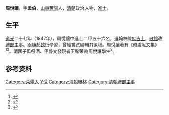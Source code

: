 '''周悅讓'''，字'''孟伯'''，[[山東|山東]][[萊陽|萊陽]]人，[[清朝|清朝]]政治人物，[[進士|進士]]。

== 生平 ==
[[道光|道光]]二十七年（1847年），周悅讓中進士二甲五十六名，選翰林院[[庶吉士|庶吉士]]，[[散館|散館]]改[[禮部|禮部]]主事。跟隨[[郝懿行|郝懿行]]學習，曾經嘗試編輯其遺稿。周悅讓著有《倦游庵文集》<ref>{{cite book | language = 中文 | author = 田漢云 | coauthors =  | title = 清代山东名儒 | url =  | date = 2004年 | location =  | publisher = 山东文艺出版社 | id =  | isbn = 9787532923632 | pages = 123-127頁 }}</ref><ref>{{cite book | language = 中文 | author = 山东省地方史志编纂委员会 | coauthors =  | title = 山东省志: 人物志 | url =  | date = 2004年 | location =  | publisher = 山东人民出版社 | id = 卷2 | isbn = 9787209034272 | pages = 505頁 }}</ref>。清國子監祭酒、[[甲骨文|甲骨文]]發現者[[王懿荣|王懿荣]]為周悅讓學生<ref>{{cite book | language =  | author = 翟如潜 | coauthors = 山曼 | title = 甲骨文之父王懿荣 | url =  | date = 1995年 | location =  | publisher = 山東画報出版社 | id =  | isbn = 9787806030486
 | pages = 181頁 }}</ref>。

== 参考资料 ==
{{reflist}}

{{道光二十七年丁未科殿試金榜}}

{{Authority control}}

{{DEFAULTSORT:Zhou周}}
[[Category:萊陽人|Category:萊陽人]]
[[Category:周姓|Y悅]]
[[Category:清朝翰林|Category:清朝翰林]]
[[Category:清朝禮部主事|Category:清朝禮部主事]]


{{清朝人物小作品}}